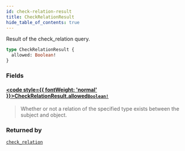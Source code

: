 ```yaml
---
id: check-relation-result
title: CheckRelationResult
hide_table_of_contents: true
---
```








Result of the check_relation query.

```graphql
type CheckRelationResult {
  allowed: Boolean!
}
```


### Fields

#### [<code style={{ fontWeight: 'normal' }}>CheckRelationResult.<b>allowed</b></code>](#)<Bullet />[`Boolean!`](/docs/directory-api-reference/schema/common/scalars/boolean) <Badge class="secondary" text="non-null"/> <Badge class="secondary" text="scalar"/> <Badge class="secondary" text="common"/>
> Whether or not a relation of the specified type exists between the subject and object.
> 



### Returned by

[`check_relation`](/docs/directory-api-reference/schema/relations/queries/check-relation)  <Badge class="secondary" text="query"/>



